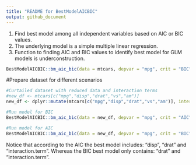 ```yaml
---
title: "README for BestModelAICBIC"
output: github_document
---
```


1. Find best model among all independent variables based on AIC or BIC values.
2. The underlying model is a simple multiple linear regression.
3. Function to finding AIC and BIC values to identify best model for GLM models is underconstruction.  

```r
BestModelAICBIC::bm_aic_bic(data = mtcars, depvar = "mpg", crit = "BIC")
```
  
#Prepare dataset for different scenarios

```r
#Curtailed dataset with reduced data and interaction terms
#new_df <- mtcars[c("mpg","disp","drat","vs","am")] 
new_df <- dplyr::mutate(mtcars[c("mpg","disp","drat","vs","am")], interaction.term = disp*drat)

#Run model for BIC
BestModelAICBIC::bm_aic_bic(data = new_df, depvar = "mpg", crit = "AIC")
```

```r
#Run model for AIC
BestModelAICBIC::bm_aic_bic(data = new_df, depvar = "mpg", crit = "BIC")
```
Notice that according to the AIC the best model includes: "disp", "drat" and "interaction.term". Whereas the BIC best model only contains: "drat" and "interaction.term". 